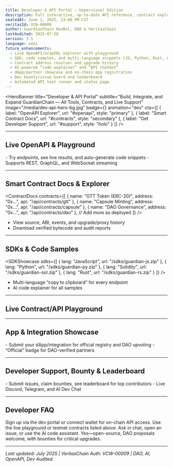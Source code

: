 ```yaml
---
title: Developer & API Portal — Hypervisual Edition
description: Full interactive, up-to-date API reference, contract explorer, live playground, and onboarding for developers, integrators, and power users.
sealedAt: June 1, 2025, 13:00 PM CST
veritasId: VCW-00009
author: GuardianChain DevRel, DAO & VeritasChain
lastAudited: 2025-07-28
version: 3.5
language: omni
future_enhancements:
  - Live OpenAPI/GraphQL explorer with playground
  - SDK, code samples, and multi-language snippets (JS, Python, Rust, Go, Solidity)
  - Contract address resolver and upgrade history
  - AI-powered “code explainer” and “API chatbot”
  - dApp/partner showcase and on-chain app registration
  - Dev bounty/issue board and leaderboard
  - Automated API test runner and status page
---
```


<HeroBanner
  title="Developer & API Portal"
  subtitle="Build, Integrate, and Expand GuardianChain — All Tools, Contracts, and Live Support"
  image="/media/dev-api-hero-bg.jpg"
  badge={<VeritasBadge id="VCW-00009" />}
  animation="dev"
  cta={[
    { label: "OpenAPI Explorer", url: "#openapi", style: "primary" },
    { label: "Smart Contract Docs", url: "#contracts", style: "secondary" },
    { label: "Get Developer Support", url: "#support", style: "holo" }
  ]}
/>

<UtilityBar>
  <SectionTOC sticky scrollSpy animation="fade-in" />
  <QuickActions>
    <CopyButton text="guardian-global.com/whitepaper/developer-api" />
    <ShareMenu platforms={["twitter", "linkedin", "telegram", "farcaster", "email"]} />
    <PDFExport />
    <VoiceToggle />
    <ThemeToggle />
    <TranslateMenu languages={["en", "es", "zh", "de", "fr", "ar", "hi", "jp"]} />
    <TextSizeToggle />
  </QuickActions>
</UtilityBar>

---

## <span id="openapi">Live OpenAPI & Playground <ApiIcon /></span>
<OpenAPIExplorer url="https://api.guardian-global.com/v1/openapi.json" />
- Try endpoints, see live results, and auto-generate code snippets
- Supports REST, GraphQL, and WebSocket streaming

---

## <span id="contracts">Smart Contract Docs & Explorer <ContractIcon /></span>
<ContractDocs
  contracts={[
    { name: "GTT Token (ERC-20)", address: "0x...", api: "/api/contracts/gtt" },
    { name: "Capsule Minting", address: "0x...", api: "/api/contracts/capsule" },
    { name: "DAO Governance", address: "0x...", api: "/api/contracts/dao" },
    // Add more as deployed
  ]}
/>
- View source, ABI, events, and upgrade/proxy history
- Download verified bytecode and audit reports

---

## <span id="sdk">SDKs & Code Samples <CodeIcon /></span>
<SDKShowcase
  sdks={[
    { lang: "JavaScript", url: "/sdks/guardian-js.zip" },
    { lang: "Python", url: "/sdks/guardian-py.zip" },
    { lang: "Solidity", url: "/sdks/guardian-sol.zip" },
    { lang: "Rust", url: "/sdks/guardian-rs.zip" }
  ]}
/>
- Multi-language “copy to clipboard” for every endpoint
- AI code explainer for all samples

---

## <span id="playground">Live Contract/API Playground <PlayIcon /></span>
<CodePlayground />

---

## <span id="app-registry">App & Integration Showcase <AppIcon /></span>
<AppShowcase />
- Submit your dApp/integration for official registry and DAO upvoting
- “Official” badge for DAO-verified partners

---

## <span id="support">Developer Support, Bounty & Leaderboard <SupportIcon /></span>
<BountyBoard />
- Submit issues, claim bounties, see leaderboard for top contributors
- Live Discord, Telegram, and AI Dev Chat

---

## <span id="faq">Developer FAQ <HelpIcon /></span>
<FAQ>
  <Question q="How do I get an API key?">Sign up via the dev portal or connect wallet for on-chain API access.</Question>
  <Question q="Where can I test contracts?">Use the live playground or testnet contracts listed above.</Question>
  <Question q="How do I get help?">Ask in chat, open an issue, or use the AI code assistant.</Question>
  <Question q="Can I contribute to core contracts?">Yes—open-source, DAO proposals welcome, with bounties for critical upgrades.</Question>
</FAQ>

---

_Last updated: July 2025 | VeritasChain Auth: VCW-00009 | DAO, AI, OpenAPI, Dev Audited_
